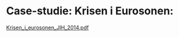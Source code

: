 <!--
---
output: html_notebook
---
-->
# Case-studie: Krisen i Eurosonen: 

[Krisen_i_eurosonen_JIH_2014.pdf](http://adasextended.gleeze.com:8787/files/gitclones/teaching/MakroOESO002/webside/artikler/Krisen_i_eurosonen_JIH_2014.pdf)
